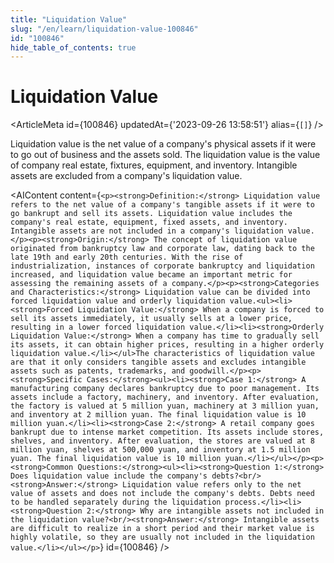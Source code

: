 ```yaml
---
title: "Liquidation Value"
slug: "/en/learn/liquidation-value-100846"
id: "100846"
hide_table_of_contents: true
---
```



# Liquidation Value

<ArticleMeta id={100846} updatedAt={'2023-09-26 13:58:51'} alias={`[]`} />
<div className='border-solid border-b border-t-0 my-4 border-[var(--ifm-color-gray-300)]' />

Liquidation value is the net value of a company's physical assets if it were to go out of business and the assets sold. The liquidation value is the value of company real estate, fixtures, equipment, and inventory. Intangible assets are excluded from a company's liquidation value.

<AIContent content={`<p><strong>Definition:</strong> Liquidation value refers to the net value of a company's tangible assets if it were to go bankrupt and sell its assets. Liquidation value includes the company's real estate, equipment, fixed assets, and inventory. Intangible assets are not included in a company's liquidation value.</p><p><strong>Origin:</strong> The concept of liquidation value originated from bankruptcy law and corporate law, dating back to the late 19th and early 20th centuries. With the rise of industrialization, instances of corporate bankruptcy and liquidation increased, and liquidation value became an important metric for assessing the remaining assets of a company.</p><p><strong>Categories and Characteristics:</strong> Liquidation value can be divided into forced liquidation value and orderly liquidation value.<ul><li><strong>Forced Liquidation Value:</strong> When a company is forced to sell its assets immediately, it usually sells at a lower price, resulting in a lower forced liquidation value.</li><li><strong>Orderly Liquidation Value:</strong> When a company has time to gradually sell its assets, it can obtain higher prices, resulting in a higher orderly liquidation value.</li></ul>The characteristics of liquidation value are that it only considers tangible assets and excludes intangible assets such as patents, trademarks, and goodwill.</p><p><strong>Specific Cases:</strong><ul><li><strong>Case 1:</strong> A manufacturing company declares bankruptcy due to poor management. Its assets include a factory, machinery, and inventory. After evaluation, the factory is valued at 5 million yuan, machinery at 3 million yuan, and inventory at 2 million yuan. The final liquidation value is 10 million yuan.</li><li><strong>Case 2:</strong> A retail company goes bankrupt due to intense market competition. Its assets include stores, shelves, and inventory. After evaluation, the stores are valued at 8 million yuan, shelves at 500,000 yuan, and inventory at 1.5 million yuan. The final liquidation value is 10 million yuan.</li></ul></p><p><strong>Common Questions:</strong><ul><li><strong>Question 1:</strong> Does liquidation value include the company's debts?<br/><strong>Answer:</strong> Liquidation value refers only to the net value of assets and does not include the company's debts. Debts need to be handled separately during the liquidation process.</li><li><strong>Question 2:</strong> Why are intangible assets not included in the liquidation value?<br/><strong>Answer:</strong> Intangible assets are difficult to realize in a short period and their market value is highly volatile, so they are usually not included in the liquidation value.</li></ul></p>`} id={100846} />
